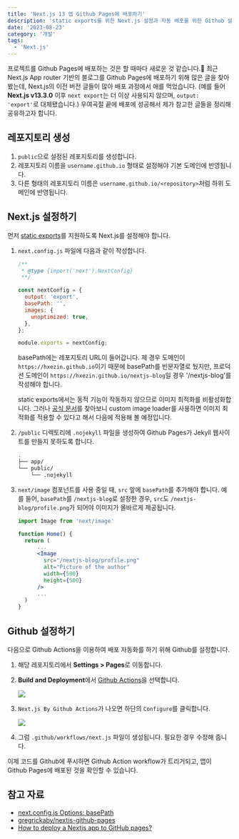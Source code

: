 ```yaml
---
title: 'Next.js 13 앱 Github Pages에 배포하기'
description: 'static exports를 위한 Next.js 설정과 자동 배포를 위한 Github 설정에 대해 알아봅니다.'
date: '2023-08-23'
category: '개발'
tags: 
  - 'Next.js'
---
```


프로젝트를 Github Pages에 배포하는 것은 할 때마다 새로운 것 같습니다.🥲 최근 Next.js App router 기반의 블로그를 Github Pages에 배포하기 위해 많은 글을 찾아봤는데, Next.js의 이전 버전 글들이 많아 배포 과정에서 애를 먹었습니다. (예를 들어 **Next.js v13.3.0** 이후 `next export`는 더 이상 사용되지 않으며, `output: 'export'`로 대체됐습니다.)
우여곡절 끝에 배포에 성공해서 제가 참고한 글들을 정리해 공유하고자 합니다.

## 레포지토리 생성

1. `public`으로 설정된 레포지토리를 생성합니다.
2. 레포지토리 이름을 `username.github.io` 형태로 설정해야 기본 도메인에 반영됩니다.
3. 다른 형태의 레포지토리 이름은 `username.github.io/<repository>`처럼 하위 도메인에 반영됩니다.

## Next.js 설정하기

먼저 [static exports](https://nextjs.org/docs/app/building-your-application/deploying/static-exports)를 지원하도록 Next.js를 설정해야 합니다.

1. `next.config.js` 파일에 다음과 같이 작성합니다.
    
    ```jsx
    /**
     * @type {import('next').NextConfig}
     **/
    
    const nextConfig = {
      output: 'export',
      basePath: '',
      images: {
        unoptimized: true,
      },
    };
    
    module.exports = nextConfig;
    ```

    basePath에는 레포지토리 URL이 들어갑니다. 제 경우 도메인이 `https://hxezin.github.io`이기 때문에  basePath를 빈문자열로 뒀지만, 프로덕션 도메인이 `https://hxezin.github.io/nextjs-blog`일 경우 '/nextjs-blog'를 작성해야 합니다.
    
    static exports에서는 동적 기능이 작동하지 않으므로 이미지 최적화를 비활성화합니다. 그러나 [공식 문서](https://nextjs.org/docs/app/building-your-application/deploying/static-exports#image-optimization)를 찾아보니 custom image loader를 사용하면 이미지 최적화를 적용할 수 있다고 해서 다음에 적용해 볼 예정입니다.
  
2. `/public` 디렉토리에 `.nojekyll` 파일을 생성하여 Github Pages가 Jekyll 웹사이트를 만들지 못하도록 합니다.
    
    ```bash
    .
    ├── app/
    └── public/
        └── .nojekyll
    ```

3. `next/image` 컴포넌트를 사용 중일 때, `src` 앞에 `basePath`를 추가해야 합니다.
    예를 들어, `basePath`를 `/nextjs-blog`로 설정한 경우, `src`도 `/nextjs-blog/profile.png`가 되어야 이미지가 올바르게 제공됩니다.

    ```jsx
    import Image from 'next/image'
 
    function Home() {
      return (
          ...
          <Image
            src="/nextjs-blog/profile.png"
            alt="Picture of the author"
            width={500}
            height={500}
          />
          ...
      )
    }
    ```

## Github 설정하기

다음으로 Github Actions을 이용하여 배포 자동화를 하기 위해 Github를 설정합니다.

1. 해당 레포지토리에서 **Settings > Pages**로 이동합니다.

2. **Build and Deployment**에서 [Github Actions](https://github.blog/changelog/2022-07-27-github-pages-custom-github-actions-workflows-beta/)을 선택합니다.
    
    ![](230823.png)
    
3. `Next.js By Github Actions`가 나오면 하단의 `Configure`를 클릭합니다.
    
    ![](230823-2.png)
    
4. 그럼 `.github/workflows/next.js` 파일이 생성됩니다. 필요한 경우 수정해 줍니다.

이제 코드를 Github에 푸시하면 Github Action workflow가 트리거되고, 앱이 Github Pages에 배포된 것을 확인할 수 있습니다.

## 참고 자료

- [next.config.js Options: basePath](https://nextjs.org/docs/app/api-reference/next-config-js/basePath)
- [gregrickaby/nextjs-github-pages](https://github.com/gregrickaby/nextjs-github-pages#configure-github-repository)
- [How to deploy a Nextjs app to GitHub pages?](https://medium.com/frontendweb/how-to-deploy-a-nextjs-app-to-github-pages-1de4f6ed762e)